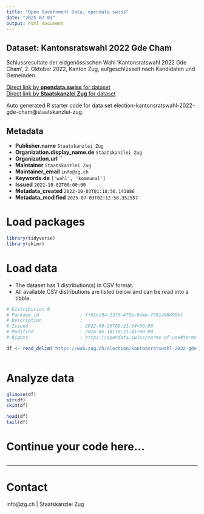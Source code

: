 ```yaml
---
title: "Open Government Data, opendata.swiss"
date: "2025-07-03"
output: html_document
---
```


## Dataset: Kantonsratswahl 2022 Gde Cham

Schlussresultate der eidgenössischen Wahl 'Kantonsratswahl 2022 Gde Cham', 2. Oktober 2022, Kanton Zug, aufgeschlüsselt nach Kandidaten und Gemeinden.

[Direct link by **opendata.swiss** for dataset](https://opendata.swiss/de/dataset/kantonsratswahl-2022-gde-cham)<br>
[Direct link by **Staatskanzlei Zug** for dataset](https://wab.zug.ch/election/kantonsratswahl-2022-gde-cham/data)

Auto generated R starter code for data set election-kantonsratswahl-2022-gde-cham@staatskanzlei-zug.

## Metadata

- **Publisher.name** `Staatskanzlei Zug`
- **Organization.display_name.de** `Staatskanzlei Zug`
- **Organization.url** ``
- **Maintainer** `Staatskanzlei Zug`
- **Maintainer_email** `info@zg.ch`
- **Keywords.de** `['wahl', 'kommunal']`
- **Issued** `2022-10-02T00:00:00`
- **Metadata_created** `2022-10-03T01:18:50.143886`
- **Metadata_modified** `2025-07-03T02:12:58.352557`


# Load packages

```r

library(tidyverse)
library(skimr)

```

# Load data

-   The dataset has 1 distribution(s) in CSV format.
-   All available CSV distributions are listed below and can be read into a tibble.

```r

# Distribution 0
# Package_id               : ff01cc94-2376-479b-9d4e-7301a98490bf
# Description              : 
# Issued                   : 2022-09-26T09:21:54+00:00
# Modified                 : 2024-06-18T10:31:41+00:00
# Rights                   : https://opendata.swiss/terms-of-use#terms_by

df <- read_delim('https://wab.zug.ch/election/kantonsratswahl-2022-gde-cham/data-csv')



```

# Analyze data

```r

glimpse(df)
str(df)
skim(df)

head(df)
tail(df)

```

# Continue your code here...

```r

```

------------------------------------------------------------------------

# Contact

info@zg.ch | Staatskanzlei Zug
